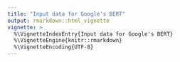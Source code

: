 ```yaml
---
title: "Input data for Google's BERT"
output: rmarkdown::html_vignette
vignette: >
  %\VignetteIndexEntry{Input data for Google's BERT}
  %\VignetteEngine{knitr::rmarkdown}
  %\VignetteEncoding{UTF-8}
---
```

